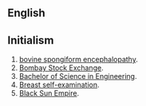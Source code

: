 ==English==

==Initialism==

#[[bovine spongiform encephalopathy]].
#[[Bombay Stock Exchange]].
#[[Bachelor of Science in Engineering]].
#[[Breast self-examination]].
#[[Black Sun Empire]].